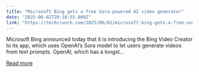 ```yaml
---
title: "Microsoft Bing gets a free Sora-powered AI video generator"
date: "2025-06-02T20:16:55.000Z"
link: "https://techcrunch.com/2025/06/02/microsoft-bing-gets-a-free-sora-powered-ai-video-generator/"
---
```


Microsoft Bing announced today that it is introducing the Bing Video Creator to its app, which uses OpenAI&#8217;s Sora model to let users generate videos from text prompts. OpenAI, which has a longst...

[Read more](https://techcrunch.com/2025/06/02/microsoft-bing-gets-a-free-sora-powered-ai-video-generator/)
